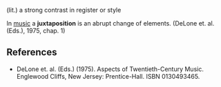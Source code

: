 (lit.) a strong contrast in register or style

In [[music]] a '''juxtaposition''' is an abrupt change of elements. (DeLone et. al. (Eds.), 1975, chap. 1)

==References==
*DeLone et. al. (Eds.) (1975). Aspects of Twentieth-Century Music. Englewood Cliffs, New Jersey: Prentice-Hall. ISBN 0130493465.